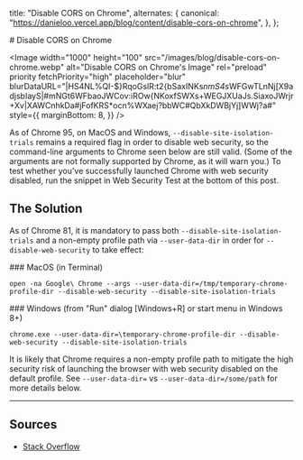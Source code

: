
  title: "Disable CORS on Chrome",
  alternates: {
    canonical:
      "https://danieloo.vercel.app/blog/content/disable-cors-on-chrome",
  },
};

<BlogNav date="February 11, 2024" neededTime={2}>
  # Disable CORS on Chrome

  <Image
    width="1000"
    height="100"
    src="/images/blog/disable-cors-on-chrome.webp"
    alt="Disable CORS on Chrome's Image"
    rel="preload"
    priority
    fetchPriority="high"
    placeholder="blur"
    blurDataURL="|HS4NL%QI-$}RqoGslR:t2{bSaxINKs*nmS4s*WFGwTLnNj[X9adjsbIayS|#mNGt6WFbaoJWCov:iROw{NKoxfSWXs+WEGJXUaJs.SiaxoJWrjr+Xv|XAWCnhkDa#jFofKRS*ocn%WXaej?bbWC#QbXkDWBjYj]WWj?a#"
    style={{
      marginBottom: 8,
    }}
  />
</BlogNav>

As of Chrome 95, on MacOS and Windows, `--disable-site-isolation-trials` remains a required flag
in order to disable web security, so the command-line arguments to
Chrome seen below are still valid. (Some of the arguments are not
formally supported by Chrome, as it will warn you.) To test whether
you&apos;ve successfully launched Chrome with web security disabled,
run the snippet in Web Security Test at the bottom of this post.

## The Solution

As of Chrome 81, it is mandatory to pass both `--disable-site-isolation-trials` and a non-empty profile
path via `--user-data-dir` in order for `--disable-web-security` to take effect:

<Box marginBottom={4}>
### MacOS (in Terminal)

`open -na Google\ Chrome --args
  --user-data-dir=/tmp/temporary-chrome-profile-dir --disable-web-security
  --disable-site-isolation-trials`

</Box>

<Box marginBottom={4}>
### Windows (from &quot;Run&quot; dialog [Windows+R] or start menu in Windows 8+)

`chrome.exe --user-data-dir=\temporary-chrome-profile-dir
            --disable-web-security --disable-site-isolation-trials`

</Box>

It is likely that Chrome requires a non-empty profile
path to mitigate the high security risk of launching the browser with
web security disabled on the default profile. See `--user-data-dir=` vs `--user-data-dir=/some/path` for more details below.

<Box marginY={4}>

---

</Box>

## Sources

- [Stack Overflow](https://stackoverflow.com/questions/35432749/disable-web-security-in-chrome-48)
